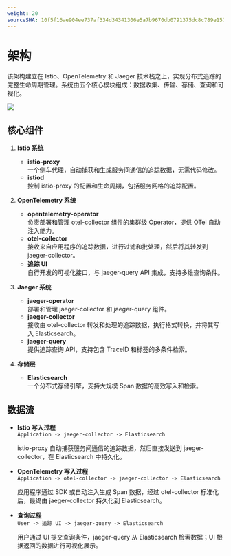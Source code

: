 ```yaml
---
weight: 20
sourceSHA: 10f5f16ae904ee737af334d34341306e5a7b9670db0791375dc8c789e157d542
---
```


# 架构

该架构建立在 Istio、OpenTelemetry 和 Jaeger 技术栈之上，实现分布式追踪的完整生命周期管理。系统由五个核心模块组成：数据收集、传输、存储、查询和可视化。

![](./assets/asm_tracing_architecture.drawio.png)

## 核心组件

1. **Istio 系统**
   - **istio-proxy**\
     一个侧车代理，自动捕获和生成服务间通信的追踪数据，无需代码修改。
   - **istiod**\
     控制 istio-proxy 的配置和生命周期，包括服务网格的追踪配置。

2. **OpenTelemetry 系统**
   - **opentelemetry-operator**\
     负责部署和管理 otel-collector 组件的集群级 Operator，提供 OTel 自动注入能力。
   - **otel-collector**\
     接收来自应用程序的追踪数据，进行过滤和批处理，然后将其转发到 jaeger-collector。
   - **追踪 UI**\
     自行开发的可视化接口，与 jaeger-query API 集成，支持多维查询条件。

3. **Jaeger 系统**
   - **jaeger-operator**\
     部署和管理 jaeger-collector 和 jaeger-query 组件。
   - **jaeger-collector**\
     接收由 otel-collector 转发和处理的追踪数据，执行格式转换，并将其写入 Elasticsearch。
   - **jaeger-query**\
     提供追踪查询 API，支持包含 TraceID 和标签的多条件检索。

4. **存储层**
   - **Elasticsearch**\
     一个分布式存储引擎，支持大规模 Span 数据的高效写入和检索。

## 数据流

- **Istio 写入过程**\
  `Application -> jaeger-collector -> Elasticsearch`

  istio-proxy 自动捕获服务间通信的追踪数据，然后直接发送到 jaeger-collector，在 Elasticsearch 中持久化。

- **OpenTelemetry 写入过程**\
  `Application -> otel-collector -> jaeger-collector -> Elasticsearch`

  应用程序通过 SDK 或自动注入生成 Span 数据，经过 otel-collector 标准化后，最终由 jaeger-collector 持久化到 Elasticsearch。

- **查询过程**\
  `User -> 追踪 UI -> jaeger-query -> Elasticsearch`

  用户通过 UI 提交查询条件，jaeger-query 从 Elasticsearch 检索数据；UI 根据返回的数据进行可视化展示。
